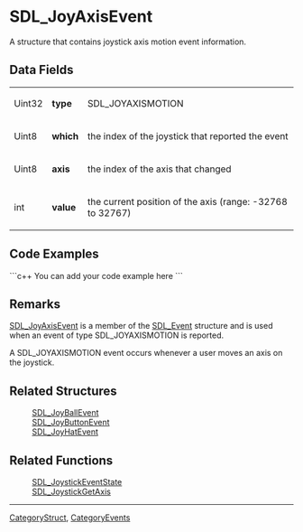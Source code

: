 <!-- pragma section-numbers off -->
<!-- pragma disable-camelcase -->

= SDL_JoyAxisEvent =
A structure that contains joystick axis motion event information.


== Data Fields ==
{|
|Uint32
|'''type'''
|SDL_JOYAXISMOTION
|-
|Uint8
|'''which'''
|the index of the joystick that reported the event
|-
|Uint8
|'''axis'''
|the index of the axis that changed
|-
|int
|'''value'''
|the current position of the axis (range: -32768 to 32767)
|}

== Code Examples ==
```c++
You can add your code example here
```

== Remarks ==
[[SDL_JoyAxisEvent]] is a member of the [[SDL_Event]] structure and is used when an event of type SDL_JOYAXISMOTION is reported.

A SDL_JOYAXISMOTION event occurs whenever a user moves an axis on the joystick.

== Related Structures ==
:[[SDL_JoyBallEvent]]
:[[SDL_JoyButtonEvent]]
:[[SDL_JoyHatEvent]]

== Related Functions ==
:[[SDL_JoystickEventState]]
:[[SDL_JoystickGetAxis]]

----
[[CategoryStruct]], [[CategoryEvents]]
